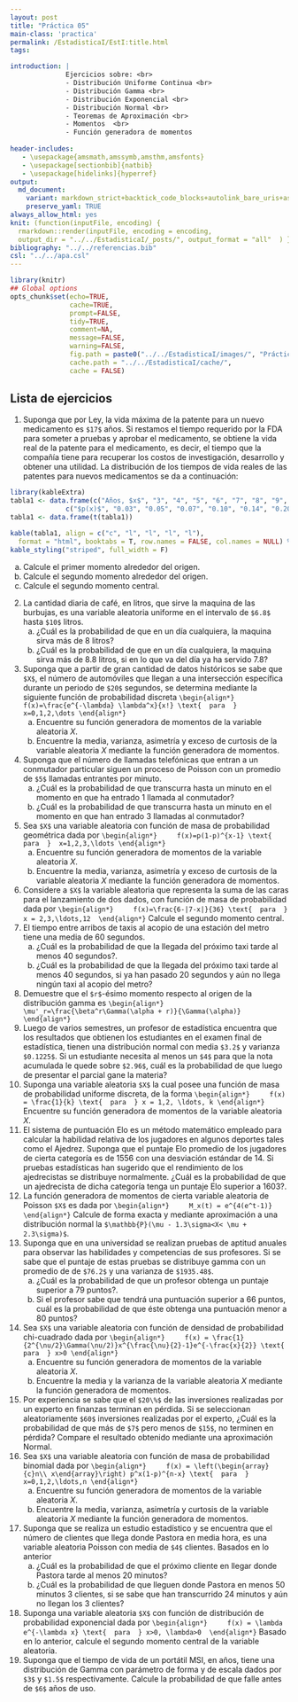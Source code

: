 ```yaml
---
layout: post
title: "Práctica 05"
main-class: 'practica'
permalink: /EstadisticaI/EstI:title.html
tags:

introduction: | 
              Ejercicios sobre: <br>
              - Distribución Uniforme Continua <br>
              - Distribución Gamma <br>
              - Distribución Exponencial <br>
              - Distribución Normal <br>
              - Teoremas de Aproximación <br>
              - Momentos  <br>
              - Función generadora de momentos
              
header-includes:
   - \usepackage{amsmath,amssymb,amsthm,amsfonts}
   - \usepackage[sectionbib]{natbib}
   - \usepackage[hidelinks]{hyperref}
output:
  md_document:
    variant: markdown_strict+backtick_code_blocks+autolink_bare_uris+ascii_identifiers+tex_math_single_backslash
    preserve_yaml: TRUE
always_allow_html: yes   
knit: (function(inputFile, encoding) {
  rmarkdown::render(inputFile, encoding = encoding,
  output_dir = "../../EstadisticaI/_posts/", output_format = "all"  ) })
bibliography: "../../referencias.bib"
csl: "../../apa.csl"
---
```


```r
library(knitr)
## Global options
opts_chunk$set(echo=TRUE,
               cache=TRUE,
               prompt=FALSE,
               tidy=TRUE,
               comment=NA,
               message=FALSE,
               warning=FALSE,
               fig.path = paste0("../../EstadisticaI/images/", "Práctica05"),
               cache.path = "../../EstadisticaI/cache/",
               cache = FALSE)

```

## Lista de ejercicios
1. Suponga que por Ley, la vida máxima de la patente para un nuevo medicamento es `$17$` años. Si restamos el tiempo requerido por la FDA para someter a pruebas y aprobar el medicamento, se obtiene la vida real de la patente para el medicamento, es decir, el tiempo que la compañía tiene para recuperar los costos de investigación, desarrollo y obtener una utilidad. La distribución de los tiempos de vida reales de las patentes para nuevos medicamentos se da a continuación:
```r
library(kableExtra)
tabla1 <- data.frame(c("Años, $x$", "3", "4", "5", "6", "7", "8", "9", "10", "11", "12"),
              c("$p(x)$", "0.03", "0.05", "0.07", "0.10", "0.14", "0.20", "0.18", "0.12", "0.07", "0.04"))
tabla1 <- data.frame(t(tabla1))

kable(tabla1, align = c("c", "l", "l", "l", "l"),
  format = "html", booktabs = T, row.names = FALSE, col.names = NULL) %>%
kable_styling("striped", full_width = F)
```
<ol type ="a">
<li> Calcule el primer momento alrededor del origen. </li>
<li> Calcule el segundo momento alrededor del origen. </li>
<li> Calcule el segundo momento central. </li>
</ol>
2. La cantidad diaria de café, en litros, que sirve la maquina de las burbujas, es una variable aleatoria uniforme en el intervalo de `$6.8$` hasta `$10$` litros. 
<ol type ="a">
<li>¿Cuál es la probabilidad de que en un día cualquiera, la maquina sirva más de $8$ litros? 
</li>
<li>¿Cuál es la probabilidad de que en un día cualquiera, la maquina sirva más de $8.8$ litros, si en lo que va del día ya ha servido $7.8$? 
</li>
</ol>
3. 	Suponga que a partir de gran cantidad de datos históricos se sabe que `$X$`, el número de automóviles que llegan a una intersección específica durante un periodo de `$20$` segundos, se determina mediante la siguiente función de probabilidad discreta
`\begin{align*}
	f(x)=\frac{e^{-\lambda} \lambda^x}{x!} \text{  para  } x=0,1,2,\dots
\end{align*}`
<ol type ="a">
<li> Encuentre su función generadora de momentos de la variable aleatoria $X$. </li>
<li> Encuentre la media, varianza, asimetría y exceso de curtosis de la variable aleatoria $X$ mediante la función generadora de momentos. </li>
</ol>
4. Suponga que el número de llamadas telefónicas que entran a un conmutador  particular siguen un proceso de Poisson con un promedio de `$5$` llamadas entrantes por minuto. 
<ol type ="a">
<li>¿Cuál es la probabilidad de que transcurra hasta un minuto en el momento en que ha entrado $1$ llamada al conmutador? </li>
<li>¿Cuál es la probabilidad de que transcurra hasta un minuto en el momento en que han entrado $3$ llamadas al conmutador?</li>
</ol>
5. Sea `$X$` una variable aleatoria con función de masa de probabilidad geométrica dada por 
`\begin{align*}
	f(x)=p(1-p)^{x-1} \text{  para  }  x=1,2,3,\ldots
\end{align*}`
<ol type ="a">
<li> Encuentre su función generadora de momentos de la variable aleatoria $X$. </li>
<li> Encuentre la media, varianza, asimetría y exceso de curtosis de la variable aleatoria $X$ mediante la función generadora de momentos. </li>
</ol>
6. Considere a `$X$` la variable aleatoria que representa la suma de las caras para el lanzamiento de dos dados, con función de masa de probabilidad dada por
`\begin{align*}
	f(x)=\frac{6-|7-x|}{36} \text{  para  } x = 2,3,\ldots,12 
\end{align*}`
Calcule el segundo momento central.
7. El tiempo entre arribos de taxis al acopio de una estación del metro tiene una media de 60 segundos. 
<ol type ="a">
<li> ¿Cuál es la probabilidad de que la llegada del próximo taxi tarde al menos $40$ segundos?. 
</li>
<li> ¿Cuál es la probabilidad de que la llegada del próximo taxi tarde al menos $40$ segundos, si ya han pasado $20$ segundos y aún no llega ningún taxi al acopio del metro?
</li>
</ol>
8. Demuestre que el `$r$`-ésimo momento respecto al origen de la distribución gamma es
`\begin{align*}
	\mu'_r=\frac{\beta^r\Gamma(\alpha + r)}{\Gamma(\alpha)}
\end{align*}`
9. Luego de varios semestres, un profesor de estadística encuentra que los resultados que obtienen los estudiantes en el examen final de estadística, tienen una distribución normal con media `$3.2$` y varianza `$0.1225$`. Si un estudiante necesita al menos un `$4$` para que la nota acumulada le quede sobre `$2.96$`, cuál es la probabilidad de que luego de presentar el parcial gane la materia?
10. Suponga una variable aleatoria `$X$` la cual posee una función de masa de probabilidad uniforme discreta, de la forma
`\begin{align*}
	f(x) = \frac{1}{k} \text{  para  } x = 1,2, \ldots, k
\end{align*}`
Encuentre su función generadora de momentos de la variable aleatoria $X$.
11. El sistema de puntuación Elo es un método matemático empleado para calcular la habilidad relativa de los jugadores en algunos deportes tales como el Ajedrez. Suponga que el puntaje Elo promedio de los jugadores de cierta categoría es de 1556 con una desviación estándar de 14. Si pruebas estadísticas han sugerido que el rendimiento de los ajedrecistas se distribuye normalmente. ¿Cuál es la probabilidad de que un ajedrecista de dicha categoría tenga un puntaje Elo superior a 1603?.
12. La función generadora de momentos de cierta variable aleatoria de Poisson `$X$` es dada por
`\begin{align*}
	M_x(t) = e^{4(e^t-1)}
\end{align*}`
Calcule de forma exacta y mediante aproximación a una distribución normal la `$\mathbb{P}(\mu - 1.3\sigma<X< \mu + 2.3\sigma)$`.
13. Suponga que en una universidad se realizan pruebas de aptitud anuales para observar las habilidades y competencias de sus profesores. Si se sabe que el puntaje de estas pruebas se distribuye gamma con un promedio de de `$76.2$` y una varianza de `$1935.48$`. 
<ol type ="a">
<li> ¿Cuál es la probabilidad de que un profesor obtenga un puntaje superior a $79$ puntos?.
</li>
<li> Si el profesor sabe que tendrá una puntuación superior a $66$ puntos, cuál es la probabilidad de que éste obtenga una puntuación menor a $80$ puntos?
</li>
</ol>
14. Sea `$X$` una variable aleatoria con función de densidad de probabilidad chi-cuadrado dada por 
`\begin{align*}
	f(x) = \frac{1}{2^{\nu/2}\Gamma(\nu/2)}x^{\frac{\nu}{2}-1}e^{-\frac{x}{2}} \text{  para  } x>0
\end{align*}`
<ol type = "a">
<li> Encuentre su función generadora de momentos de la variable aleatoria $X$. </li>
<li> Encuentre la media y la varianza de la variable aleatoria $X$ mediante la función generadora de momentos. </li>
</ol>
15. Por experiencia se sabe que el `$20\%$` de las inversiones realizadas por un experto en finanzas terminan en pérdida. Si se seleccionan aleatoriamente `$60$` inversiones realizadas por el experto, ¿Cuál es la probabilidad de que más de `$7$` pero menos de `$15$`, no terminen en pérdida? Compare el resultado obtenido mediante una aproximación Normal.
16. Sea `$X$` una variable aleatoria con función de masa de probabilidad binomial dada por
`\begin{align*}
	f(x) = \left(\begin{array}{c}n\\ x\end{array}\right) p^x(1-p)^{n-x} \text{  para  } x=0,1,2,\ldots,n
\end{align*}`
<ol type = "a">
<li> Encuentre su función generadora de momentos de la variable aleatoria $X$. </li>
<li> Encuentre la media, varianza, asimetría y curtosis de la variable aleatoria $X$ mediante la función generadora de momentos. </li>
</ol>
17. Suponga que se realiza un estudio estadístico y se encuentra que el número de clientes que llega donde Pastora en media hora, es una variable aleatoria Poisson con media de `$4$` clientes. Basados en lo anterior
<ol type ="a">
<li> ¿Cuál es la probabilidad de que el próximo cliente en llegar donde Pastora tarde al menos $20$ minutos? </li>
<li> ¿Cuál es la probabilidad de que lleguen donde Pastora en menos $50$ minutos $3$ clientes, si se sabe que han transcurrido $24$ minutos y aún no llegan los $3$ clientes? </li>
</ol>	
18. Suponga una variable aleatoria `$X$` con función de distribución de probabilidad exponencial dada por
`\begin{align*}
	f(x) = \lambda e^{-\lambda x} \text{  para  } x>0, \lambda>0 
\end{align*}`
Basado en lo anterior, calcule el segundo momento central de la variable aleatoria.
19. Suponga que el tiempo de vida de un portátil MSI, en años, tiene una distribución de Gamma con parámetro de forma y de escala dados por `$3$` y `$1.5$` respectivamente. Calcule la probabilidad de que falle antes de `$6$` años de uso.
